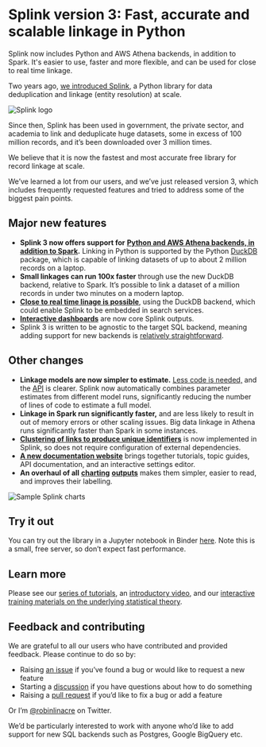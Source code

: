 
# **Splink version 3: Fast, accurate and scalable linkage in Python**

<Subtitle>
  Splink now includes Python and AWS Athena backends, in addition to Spark. It's
  easier to use, faster and more flexible, and can be used for close to real
  time linkage.
</Subtitle>

Two years ago, [we introduced Splink](https://www.robinlinacre.com/introducing_splink/), a Python library for data deduplication and linkage (entity resolution) at scale.

<img src={splink_banner_img} alt="Splink logo" style="margin-bottom:0;" />

Since then, Splink has been used in government, the private sector, and academia to link and deduplicate huge datasets, some in excess of 100 million records, and it’s been downloaded over 3 million times.

We believe that it is now the fastest and most accurate free library for record linkage at scale.

We’ve learned a lot from our users, and we’ve just released version 3, which includes frequently requested features and tried to address some of the biggest pain points.

## Major new features

- **Splink 3 now offers support for** [**Python and AWS Athena backends, in addition to Spark**](https://moj-analytical-services.github.io/splink/topic_guides/backends.html)**.** Linking in Python is supported by the Python [DuckDB](https://pypi.org/project/duckdb/) package, which is capable of linking datasets of up to about 2 million records on a laptop.
- **Small linkages can run 100x faster** through use the new DuckDB backend, relative to Spark. It’s possible to link a dataset of a million records in under two minutes on a modern laptop.
- [**Close to real time linage is possible**](https://moj-analytical-services.github.io/splink/demos/real_time_record_linkage.html), using the DuckDB backend, which could enable Splink to be embedded in search services.
- [**Interactive dashboards**](https://moj-analytical-services.github.io/splink/demos/04_Visualising_predictions.html) are now core Splink outputs.
- Splink 3 is written to be agnostic to the target SQL backend, meaning adding support for new backends is [relatively straightforward](https://github.com/moj-analytical-services/splink/blob/master/splink/duckdb/duckdb_linker.py).

## Other changes

- **Linkage models are now simpler to estimate.** [Less code is needed,](https://moj-analytical-services.github.io/splink/index.html#quickstart) and the [API](https://moj-analytical-services.github.io/splink/linker.html) is clearer. Splink now automatically combines parameter estimates from different model runs, significantly reducing the number of lines of code to estimate a full model.
- **Linkage in Spark run significantly faster,** and are less likely to result in out of memory errors or other scaling issues. Big data linkage in Athena runs significantly faster than Spark in some instances.
- [**Clustering of links to produce unique identifiers**](https://moj-analytical-services.github.io/splink/linkerpred.html#splink.linker.Linker.cluster_pairwise_predictions_at_threshold) is now implemented in Splink, so does not require configuration of external dependencies.
- [**A new documentation website**](https://moj-analytical-services.github.io/splink) brings together tutorials, topic guides, API documentation, and an interactive settings editor.
- **An overhaul of all** [**charting**](https://moj-analytical-services.github.io/splink) [**outputs**](https://moj-analytical-services.github.io/splink) makes them simpler, easier to read, and improves their labelling.

<img
  src={splink_charts_img}
  alt="Sample Splink charts"
  style="margin-bottom:0;"
/>

## Try it out

You can try out the library in a Jupyter notebook in Binder [here](https://mybinder.org/v2/gh/moj-analytical-services/splink_demos/master?urlpath=lab). Note this is a small, free server, so don’t expect fast performance.

## Learn more

Please see our [series of tutorials](https://moj-analytical-services.github.io/splink/demos/00_Tutorial_Introduction.html), an [introductory video,](https://www.youtube.com/watch?v=msz3T741KQI) and our [interactive training materials on the underlying statistical theory](https://www.robinlinacre.com/probabilistic_linkage/).

## Feedback and contributing

We are grateful to all our users who have contributed and provided feedback. Please continue to do so by:

- Raising [an issue](https://github.com/moj-analytical-services/splink/issues) if you’ve found a bug or would like to request a new feature
- Starting a [discussion](https://github.com/moj-analytical-services/splink/discussions) if you have questions about how to do something
- Raising a [pull request](https://github.com/moj-analytical-services/splink/pulls) if you’d like to fix a bug or add a feature

Or I’m [@robinlinacre](https://twitter.com/RobinLinacre) on Twitter.

We’d be particularly interested to work with anyone who’d like to add support for new SQL backends such as Postgres, Google BigQuery etc.
